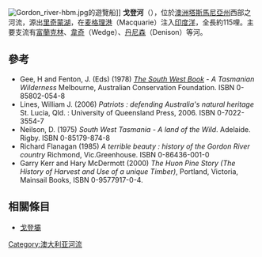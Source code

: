 [[File:Gordon_river-hbm.jpg|thumb]]的遊覽船]]
'''戈登河'''（'''{{lang|en|Gordon River}}'''），位於[[澳洲|澳洲]][[塔斯馬尼亞州|塔斯馬尼亞州]]西部之河流，源出[[里奇蒙湖|里奇蒙湖]]，在[[麦格理港|麦格理港]]（Macquarie）注入[[印度洋|印度洋]]，全長約115哩。主要支流有[[富蘭克林_(河流)|富蘭克林]]、[[韋奇|韋奇]]（Wedge）、[[丹尼森|丹尼森]]（Denison）等河。

== 參考 ==
* Gee, H and Fenton, J. (Eds) (1978)  ''[[The_South_West_Book|The South West Book]] - A Tasmanian Wilderness'' Melbourne, Australian Conservation Foundation. ISBN 0-85802-054-8
* Lines, William J. (2006) ''Patriots : defending Australia's natural heritage''  St. Lucia, Qld. : University of Queensland Press, 2006.  ISBN 0-7022-3554-7
* Neilson, D. (1975)  ''South West Tasmania - A land of the Wild''. Adelaide. Rigby. ISBN 0-85179-874-8
* Richard Flanagan (1985) ''A terrible beauty : history of the Gordon River country'' Richmond, Vic.Greenhouse. ISBN 0-86436-001-0
* Garry Kerr and Hary McDermott (2000) ''The Huon Pine Story (The History of Harvest and Use of a unique Timber)'', Portland, Victoria, Mainsail Books, ISBN 0-9577917-0-4.


== 相關條目 ==
* [[戈登壩|戈登壩]]

{{DEFAULTSORT:Gordon River}}
{{Australia-stub}}

[[Category:澳大利亚河流|Category:澳大利亚河流]]
